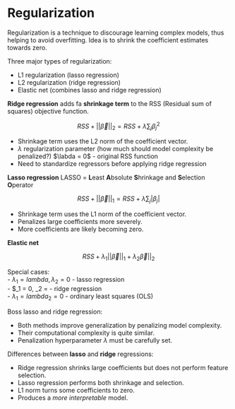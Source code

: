 # Regularization

Regularization is a technique to discourage learning complex models, thus helping to avoid overfitting.
Idea is to shrink the coefficient estimates towards zero.

Three major types of regularization:

- L1 regularization (lasso regression)
- L2 regularization (ridge regression)
- Elastic net (combines lasso and ridge regression)

**Ridge regression** adds fa **shrinkage term** to the RSS (Residual sum of squares) objective function.  

$$RSS + ||\overrightarrow{\beta}||_2 = RSS + \lambda \sum_j \beta_j^2$$  

- Shrinkage term uses the L2 norm of the coefficient vector.  
- $\lambda$ regularization parameter (how much should model complexity be penalized?)
$\labda = 0$ -  original RSS function  
- Need to standardize regressors before applying ridge regression  


**Lasso regression**
LASSO = **L**east **A**bsolute **S**hrinkage and **S**election **O**perator  

$$RSS + ||\overrightarrow{\beta}||_1 = RSS + \lambda \sum_j |\beta_j|$$  

- Shrinkage term uses the L1 norm of the coefficient vector.  
- Penalizes large coefficients more severely.  
- More coefficients are likely becoming zero.  

**Elastic net**

$$RSS + \lambda _1 ||\overrightarrow{\beta}||_1 + \lambda _2 \overrightarrow{\beta} ||_2$$  

Special cases:  
- $\lambda _1 = lambda, \lambda _2 = 0$ - lasso regression  
- $\lambda _1 = 0, \lambda _2 = \lambda - ridge regression  
- $\lambda _1 = lambda _2 = 0$ - ordinary least squares (OLS)  

Boss lasso and ridge regression:  

- Both methods improve generalization by penalizing model complexity.  
- Their computational complexity is quite similar.  
- Penalization hyperparameter $\lambda$ must be carefully set.  

Differences between **lasso** and **ridge** regressions:  

- Ridge regression shrinks large coefficients but does not perform feature selection.  
- Lasso regression performs both shrinkage and selection.  
+ L1 norm turns some coefficients to zero.  
+ Produces a *more interpretable* model.  